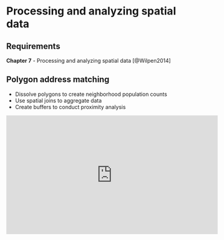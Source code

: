 # Processing and analyzing spatial data {#week7}

## Requirements
    
**Chapter 7** - Processing and analyzing spatial data [@Wilpen2014]

## Polygon address matching

+ Dissolve polygons to create neighborhood population counts
+ Use spatial joins to aggregate data
+ Create buffers to conduct proximity analysis

<iframe width="560" height="315" src="https://www.youtube.com/embed/3hJUVqq_Ln4" frameborder="0" allow="accelerometer; autoplay; encrypted-media; gyroscope; picture-in-picture" allowfullscreen></iframe>